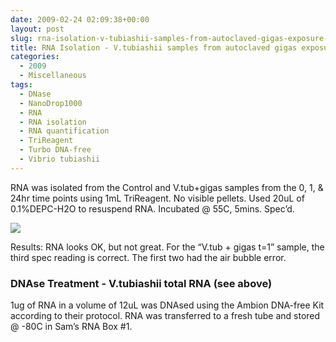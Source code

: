 ```yaml
---
date: 2009-02-24 02:09:38+00:00
layout: post
slug: rna-isolation-v-tubiashii-samples-from-autoclaved-gigas-exposure-from-20081218
title: RNA Isolation - V.tubiashii samples from autoclaved gigas exposure (from 20081218)
categories:
  - 2009
  - Miscellaneous
tags:
  - DNase
  - NanoDrop1000
  - RNA
  - RNA isolation
  - RNA quantification
  - TriReagent
  - Turbo DNA-free
  - Vibrio tubiashii
---
```


RNA was isolated from the Control and V.tub+gigas samples from the 0, 1, & 24hr time points using 1mL TriReagent. No visible pellets. Used 20uL of 0.1%DEPC-H2O to resuspend RNA. Incubated @ 55C, 5mins. Spec'd.

![](https://eagle.fish.washington.edu/Arabidopsis/RNA%20Spec%20Readings/20090223%20RNA%20SJW.jpg)

Results: RNA looks OK, but not great. For the "V.tub + gigas t=1" sample, the third spec reading is correct. The first two had the air bubble error.





### DNAse Treatment - V.tubiashii total RNA (see above)



1ug of RNA in a volume of 12uL was DNAsed using the Ambion DNA-free Kit according to their protocol. RNA was transferred to a fresh tube and stored @ -80C in Sam's RNA Box #1.

